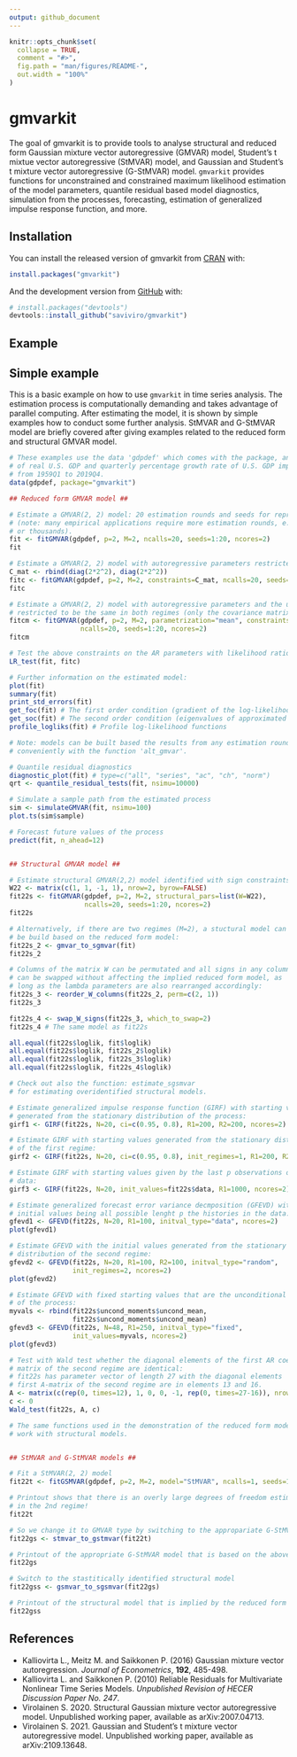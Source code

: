 ```yaml
---
output: github_document
---
```


<!-- README.md is generated from README.Rmd. Please edit that file -->

```r
knitr::opts_chunk$set(
  collapse = TRUE,
  comment = "#>",
  fig.path = "man/figures/README-",
  out.width = "100%"
)
```
# gmvarkit

<!-- badges: start -->
<!-- badges: end -->

The goal of gmvarkit is to provide tools to analyse structural and reduced form Gaussian mixture vector autoregressive (GMVAR) model, Student's t mixtue vector autoregressive (StMVAR) model, and Gaussian and Student's t mixture vector autoregressive (G-StMVAR) model. `gmvarkit` provides functions for unconstrained and constrained maximum likelihood estimation of the model parameters, quantile residual based model diagnostics, simulation from the processes, forecasting, estimation of generalized impulse response function, and more.

## Installation

You can install the released version of gmvarkit from [CRAN](https://CRAN.R-project.org) with:

``` r
install.packages("gmvarkit")
```

And the development version from [GitHub](https://github.com/) with:

``` r
# install.packages("devtools")
devtools::install_github("saviviro/gmvarkit")
```
## Example

Simple example
--------------

This is a basic example on how to use `gmvarkit` in time series analysis. The estimation process is computationally demanding and takes advantage of parallel computing. After estimating the model, it is shown by simple examples how to conduct some further analysis. StMVAR and G-StMVAR model are briefly covered after giving examples related to the reduced form and structural GMVAR model.

``` r
# These examples use the data 'gdpdef' which comes with the package, and contains the quarterly percentage growth rate
# of real U.S. GDP and quarterly percentage growth rate of U.S. GDP implicit price deflator, covering the period 
# from 1959Q1 to 2019Q4.
data(gdpdef, package="gmvarkit")

## Reduced form GMVAR model ##

# Estimate a GMVAR(2, 2) model: 20 estimation rounds and seeds for reproducible results
# (note: many empirical applications require more estimation rounds, e.g., hundreds
# or thousands).
fit <- fitGMVAR(gdpdef, p=2, M=2, ncalls=20, seeds=1:20, ncores=2)
fit

# Estimate a GMVAR(2, 2) model with autoregressive parameters restricted to be the same for all regimes
C_mat <- rbind(diag(2*2^2), diag(2*2^2))
fitc <- fitGMVAR(gdpdef, p=2, M=2, constraints=C_mat, ncalls=20, seeds=1:20, ncores=2)
fitc

# Estimate a GMVAR(2, 2) model with autoregressive parameters and the unconditional means
# restricted to be the same in both regimes (only the covariance matrix varies)
fitcm <- fitGMVAR(gdpdef, p=2, M=2, parametrization="mean", constraints=C_mat, same_means=list(1:2),
                  ncalls=20, seeds=1:20, ncores=2)
fitcm 

# Test the above constraints on the AR parameters with likelihood ratio test:
LR_test(fit, fitc)

# Further information on the estimated model:
plot(fit)
summary(fit)
print_std_errors(fit)
get_foc(fit) # The first order condition (gradient of the log-likelihood function)
get_soc(fit) # The second order condition (eigenvalues of approximated Hessian)
profile_logliks(fit) # Profile log-likelihood functions

# Note: models can be built based the results from any estimation round 
# conveniently with the function 'alt_gmvar'.

# Quantile residual diagnostics
diagnostic_plot(fit) # type=c("all", "series", "ac", "ch", "norm")
qrt <- quantile_residual_tests(fit, nsimu=10000)

# Simulate a sample path from the estimated process
sim <- simulateGMVAR(fit, nsimu=100)
plot.ts(sim$sample)

# Forecast future values of the process
predict(fit, n_ahead=12)


## Structural GMVAR model ##

# Estimate structural GMVAR(2,2) model identified with sign constraints:
W22 <- matrix(c(1, 1, -1, 1), nrow=2, byrow=FALSE)
fit22s <- fitGMVAR(gdpdef, p=2, M=2, structural_pars=list(W=W22),
                   ncalls=20, seeds=1:20, ncores=2)
fit22s

# Alternatively, if there are two regimes (M=2), a stuctural model can 
# be build based on the reduced form model:
fit22s_2 <- gmvar_to_sgmvar(fit)
fit22s_2

# Columns of the matrix W can be permutated and all signs in any column
# can be swapped without affecting the implied reduced form model, as 
# long as the lambda parameters are also rearranged accordingly: 
fit22s_3 <- reorder_W_columns(fit22s_2, perm=c(2, 1))
fit22s_3

fit22s_4 <- swap_W_signs(fit22s_3, which_to_swap=2)
fit22s_4 # The same model as fit22s

all.equal(fit22s$loglik, fit$loglik)
all.equal(fit22s$loglik, fit22s_2$loglik)
all.equal(fit22s$loglik, fit22s_3$loglik)
all.equal(fit22s$loglik, fit22s_4$loglik)

# Check out also the function: estimate_sgsmvar
# for estimating overidentified structural models.

# Estimate generalized impulse response function (GIRF) with starting values
# generated from the stationary distribution of the process:
girf1 <- GIRF(fit22s, N=20, ci=c(0.95, 0.8), R1=200, R2=200, ncores=2)

# Estimate GIRF with starting values generated from the stationary distribution
# of the first regime:
girf2 <- GIRF(fit22s, N=20, ci=c(0.95, 0.8), init_regimes=1, R1=200, R2=200, ncores=2)

# Estimate GIRF with starting values given by the last p observations of the
# data:
girf3 <- GIRF(fit22s, N=20, init_values=fit22s$data, R1=1000, ncores=2)

# Estimate generalized forecast error variance decmposition (GFEVD) with the
# initial values being all possible lenght p the histories in the data:
gfevd1 <- GFEVD(fit22s, N=20, R1=100, initval_type="data", ncores=2)
plot(gfevd1)

# Estimate GFEVD with the initial values generated from the stationary
# distribution of the second regime:
gfevd2 <- GFEVD(fit22s, N=20, R1=100, R2=100, initval_type="random",
                init_regimes=2, ncores=2)
plot(gfevd2)

# Estimate GFEVD with fixed starting values that are the unconditional mean
# of the process: 
myvals <- rbind(fit22s$uncond_moments$uncond_mean,
                fit22s$uncond_moments$uncond_mean)
gfevd3 <- GFEVD(fit22s, N=48, R1=250, initval_type="fixed",
                init_values=myvals, ncores=2)
plot(gfevd3)

# Test with Wald test whether the diagonal elements of the first AR coefficient
# matrix of the second regime are identical:
# fit22s has parameter vector of length 27 with the diagonal elements  of the
# first A-matrix of the second regime are in elements 13 and 16.
A <- matrix(c(rep(0, times=12), 1, 0, 0, -1, rep(0, times=27-16)), nrow=1, ncol=27)
c <- 0
Wald_test(fit22s, A, c)

# The same functions used in the demonstration of the reduced form model also
# work with structural models.


## StMVAR and G-StMVAR models ##

# Fit a StMVAR(2, 2) model
fit22t <- fitGSMVAR(gdpdef, p=2, M=2, model="StMVAR", ncalls=1, seeds=1)

# Printout shows that there is an overly large degrees of freedom estimate
# in the 2nd regime!
fit22t

# So we change it to GMVAR type by switching to the appropariate G-StMVAR model
fit22gs <- stmvar_to_gstmvar(fit22t) 

# Printout of the appropriate G-StMVAR model that is based on the above StMVAR model.
fit22gs 

# Switch to the stastitically identified structural model
fit22gss <- gsmvar_to_sgsmvar(fit22gs)

# Printout of the structural model that is implied by the reduced form model
fit22gss
```

References
----------

-   Kalliovirta L., Meitz M. and Saikkonen P. (2016) Gaussian mixture vector autoregression. *Journal of Econometrics*, **192**, 485-498.
-   Kalliovirta L. and Saikkonen P. (2010) Reliable Residuals for Multivariate Nonlinear Time Series Models. *Unpublished Revision of HECER Discussion Paper No. 247*.
- Virolainen S. 2020. Structural Gaussian mixture vector autoregressive model. Unpublished working paper, available as arXiv:2007.04713.
- Virolainen S. 2021. Gaussian and Student's t mixture vector autoregressive model. Unpublished working paper, available as arXiv:2109.13648.
